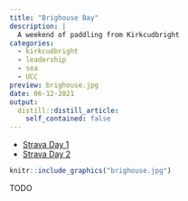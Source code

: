 ```yaml
---
title: "Brighouse Bay"
description: |
  A weekend of paddling from Kirkcudbright
categories:
  - kirkcudbright
  - leadership
  - sea
  - UCC
preview: brighouse.jpg
date: 06-12-2021
output:
  distill::distill_article:
    self_contained: false
---
```


- [Strava Day 1](https://www.strava.com/activities/5465185503)
- [Strava Day 2](https://www.strava.com/activities/5465185947)


```r
knitr::include_graphics("brighouse.jpg")
```

TODO
